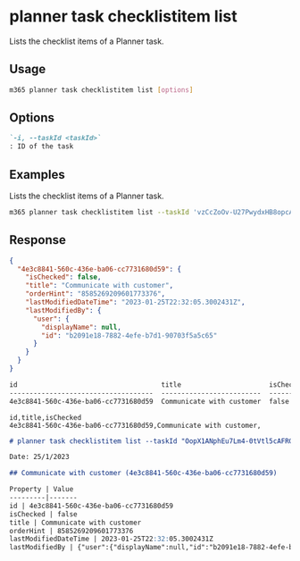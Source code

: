 
# planner task checklistitem list

Lists the checklist items of a Planner task.

## Usage

```sh
m365 planner task checklistitem list [options]
```

## Options

```md defintion-list
`-i, --taskId <taskId>`
: ID of the task
```

<Global />

## Examples

Lists the checklist items of a Planner task.

```sh
m365 planner task checklistitem list --taskId 'vzCcZoOv-U27PwydxHB8opcADJo-'
```

## Response

<Tabs>
  <TabItem value="JSON">

  ```json
  {
    "4e3c8841-560c-436e-ba06-cc7731680d59": {
      "isChecked": false,
      "title": "Communicate with customer",
      "orderHint": "8585269209601773376",
      "lastModifiedDateTime": "2023-01-25T22:32:05.3002431Z",
      "lastModifiedBy": {
        "user": {
          "displayName": null,
          "id": "b2091e18-7882-4efe-b7d1-90703f5a5c65"
        }
      }
    }
  }
  ```

  </TabItem>
  <TabItem value="Text">

  ```txt
  id                                    title                      isChecked
  ------------------------------------  -------------------------  ---------
  4e3c8841-560c-436e-ba06-cc7731680d59  Communicate with customer  false
  ```

  </TabItem>
  <TabItem value="CSV">

  ```csv
  id,title,isChecked
  4e3c8841-560c-436e-ba06-cc7731680d59,Communicate with customer,
  ```

  </TabItem>
  <TabItem value="Markdown">

  ```md
  # planner task checklistitem list --taskId "OopX1ANphEu7Lm4-0tVtl5cAFRGQ"

  Date: 25/1/2023

  ## Communicate with customer (4e3c8841-560c-436e-ba06-cc7731680d59)

  Property | Value
  ---------|-------
  id | 4e3c8841-560c-436e-ba06-cc7731680d59
  isChecked | false
  title | Communicate with customer
  orderHint | 8585269209601773376
  lastModifiedDateTime | 2023-01-25T22:32:05.3002431Z
  lastModifiedBy | {"user":{"displayName":null,"id":"b2091e18-7882-4efe-b7d1-90703f5a5c65"}}
  ```

  </TabItem>
</Tabs>

